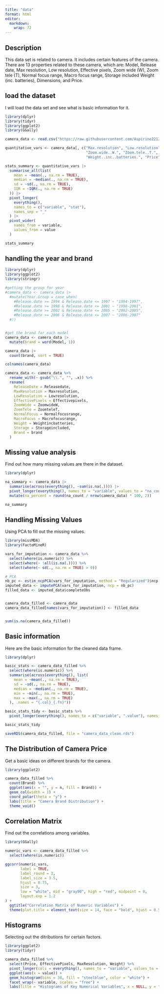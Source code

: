 ```yaml
---
title: "data"
format: html
editor: 
  markdown: 
    wrap: 72
---
```


## Description

This data set is related to camera. It includes certain features of the
camera. There are 13 properties related to these camera, which are:
Model, Release date, Max resolution, Low resolution, Effective pixels,
Zoom wide (W), Zoom tele (T), Normal focus range, Macro focus range,
Storage included Weight (inc. batteries), Dimensions, and Price.\

## load the dataset

I will load the data set and see what is basic information for it.\

```r
library(dplyr)
library(tidyr)
library(ggplot2)
library(GGally)

camera_data <- read.csv("https://raw.githubusercontent.com/Aspirine2212/5293-in-class-4-17/main/camera_dataset.csv")

quantitative_vars <- camera_data[, c("Max.resolution", "Low.resolution", "Effective.pixels", 
                                     "Zoom.wide..W.", "Zoom.tele..T.", "Normal.focus.range", 
                                     "Weight..inc..batteries.", "Price")]

stats_summary <- quantitative_vars |>
  summarise_all(list(
    mean = ~mean(., na.rm = TRUE),
    median = ~median(., na.rm = TRUE),
    sd = ~sd(., na.rm = TRUE),
    IQR = ~IQR(., na.rm = TRUE)
  )) |>
  pivot_longer(
    everything(),
    names_to = c("variable", "stat"),
    names_sep = "_"
  ) |>
  pivot_wider(
    names_from = variable,
    values_from = value
  )

stats_summary

```

## handling the year and brand

```r
library(dplyr)
library(ggplot2)
library(stringr)

#getting the group for year
#camera_data <- camera_data |>
  #mutate(Year.Group = case_when(
    #Release.date >= 1994 & Release.date <= 1997 ~ "1994-1997",
    #Release.date >= 1998 & Release.date <= 2001 ~ "1998-2001",
    #Release.date >= 2002 & Release.date <= 2005 ~ "2002-2005",
    #Release.date >= 2006 & Release.date <= 2007 ~ "2006-2007"
  #))


#get the brand for each model
camera_data <- camera_data |>
  mutate(brand = word(Model, 1))

camera_data |>
  count(brand, sort = TRUE)

colnames(camera_data)

camera_data <- camera_data %>%
  rename_with(~ gsub("\\.", "", .x)) %>%
  rename(
    ReleaseDate = Releasedate,
    MaxResolution = Maxresolution,
    LowResolution = Lowresolution,
    EffectivePixels = Effectivepixels,
    ZoomWide = ZoomwideW,
    ZoomTele = ZoomteleT,
    NormalFocus = Normalfocusrange,
    MacroFocus = Macrofocusrange,
    Weight = Weightincbatteries,
    Storage = Storageincluded,
    Brand = brand
  )

```

## Missing value analysis

Find out how many missing values are there in the dataset.\

```r
library(dplyr)

na_summary <- camera_data |>
  summarise(across(everything(), ~sum(is.na(.)))) |>
  pivot_longer(everything(), names_to = "variable", values_to = "na_count") |>
  mutate(na_percent = round(na_count / nrow(camera_data) * 100, 2))

na_summary

```

## Handling Missing Values

Using PCA to fill out the missing values.

```r
library(missMDA)
library(FactoMineR)

vars_for_imputation <- camera_data %>%
  select(where(is.numeric)) %>%
  select(where(~ !all(is.na(.)))) %>%
  select(where(~ sd(., na.rm = TRUE) > 0))

# PCA
nb_pc <- estim_ncpPCA(vars_for_imputation, method = "Regularized")$ncp
imputed_data <- imputePCA(vars_for_imputation, ncp = nb_pc)
filled_data <- imputed_data$completeObs


camera_data_filled <- camera_data
camera_data_filled[names(vars_for_imputation)] <- filled_data


sum(is.na(camera_data_filled))

```

## Basic information

Here are the basic information for the cleaned data frame.

```r
library(dplyr)

basic_stats <- camera_data_filled %>%
  select(where(is.numeric)) %>%
  summarise(across(everything(), list(
    mean = ~mean(., na.rm = TRUE),
    sd = ~sd(., na.rm = TRUE),
    median = ~median(., na.rm = TRUE),
    min = ~min(., na.rm = TRUE),
    max = ~max(., na.rm = TRUE)
  ), .names = "{.col}_{.fn}"))

basic_stats_tidy <- basic_stats %>%
  pivot_longer(everything(), names_to = c("variable", ".value"), names_sep = "_")

basic_stats_tidy

saveRDS(camera_data_filled, file = "camera_data_clean.rds")
```

## The Distribution of Camera Price

Get a basic ideas on different brands for the camera.

```r
library(ggplot2)

camera_data_filled %>%
  count(Brand) %>%
  ggplot(aes(x = "", y = n, fill = Brand)) +
  geom_col(width = 1) +
  coord_polar(theta = "y") +
  labs(title = "Camera Brand Distribution") +
  theme_void()

```

## Correlation Matrix

Find out the correlations among variables.\

```r
library(GGally)

numeric_vars <- camera_data_filled %>% 
  select(where(is.numeric))

ggcorr(numeric_vars, 
       label = TRUE, 
       label_round = 2, 
       label_size = 3.5,    
       hjust = 0.75,         
       size = 3,             
       low = "white", mid = "gray90", high = "red", midpoint = 0, 
       layout.exp = 1.2     
) + 
  ggtitle("Correlation Matrix of Numeric Variables") +
  theme(plot.title = element_text(size = 14, face = "bold", hjust = 0.5))
```

## Histograms
Selecting out the ditributions for certain factors.\
```r
library(ggplot2)
library(tidyr)

camera_data_filled %>%
  select(Price, EffectivePixels, MaxResolution, Weight) %>%
  pivot_longer(cols = everything(), names_to = "variable", values_to = "value") %>%
  ggplot(aes(x = value)) +
  geom_histogram(bins = 30, fill = "steelblue", color = "white") +
  facet_wrap(~ variable, scales = "free") +
  labs(title = "Histograms of Key Numerical Variables", x = NULL, y = "Count")

```
